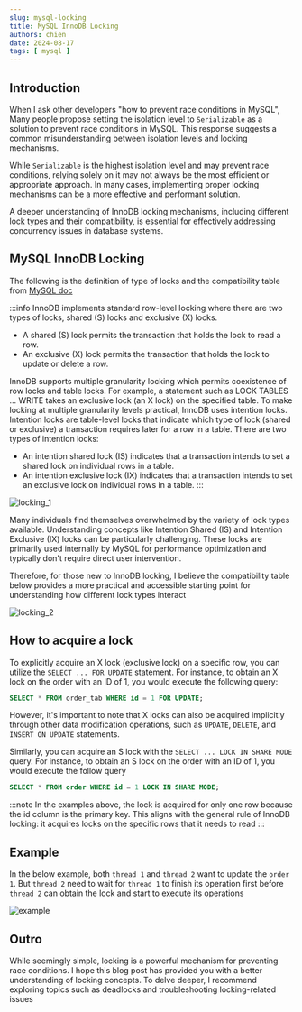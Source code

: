 ```yaml
---
slug: mysql-locking
title: MySQL InnoDB Locking
authors: chien
date: 2024-08-17
tags: [ mysql ]
---
```


## Introduction

When I ask other developers "how to prevent race conditions in MySQL", Many
people propose setting the isolation level to `Serializable` as a solution to
prevent race conditions in MySQL. This response suggests a common
misunderstanding between isolation levels and locking mechanisms.

While `Serializable` is the highest isolation level and may prevent race
conditions, relying solely on it may not always be the most efficient or
appropriate approach. In many cases, implementing proper locking mechanisms can
be a more effective and performant solution.

A deeper understanding of InnoDB locking mechanisms, including different lock
types and their compatibility, is essential for effectively addressing
concurrency issues in database systems.


## MySQL InnoDB Locking

The following is the definition of type of locks and the compatibility table
from [MySQL doc](https://dev.mysql.com/doc/refman/8.4/en/innodb-locking.html)

:::info
InnoDB implements standard row-level locking where there are two types of locks,
shared (S) locks and exclusive (X) locks.

- A shared (S) lock permits the transaction that holds the lock to read a row.
- An exclusive (X) lock permits the transaction that holds the lock to update or
  delete a row.

InnoDB supports multiple granularity locking which permits coexistence of row
locks and table locks. For example, a statement such as LOCK TABLES ... WRITE
takes an exclusive lock (an X lock) on the specified table. To make locking at
multiple granularity levels practical, InnoDB uses intention locks. Intention
locks are table-level locks that indicate which type of lock (shared or
exclusive) a transaction requires later for a row in a table. There are two
types of intention locks:

- An intention shared lock (IS) indicates that a transaction intends to set a
  shared lock on individual rows in a table.
- An intention exclusive lock (IX) indicates that a transaction intends to set
  an exclusive lock on individual rows in a table.
:::

![locking_1](./locking_1.png)

Many individuals find themselves overwhelmed by the variety of lock types
available. Understanding concepts like Intention Shared (IS) and Intention
Exclusive (IX) locks can be particularly challenging. These locks are primarily
used internally by MySQL for performance optimization and typically don't
require direct user intervention.

Therefore, for those new to InnoDB locking, I believe the compatibility table
below provides a more practical and accessible starting point for understanding
how different lock types interact

![locking_2](./locking_2.png)

## How to acquire a lock

To explicitly acquire an X lock (exclusive lock) on a specific row, you can
utilize the `SELECT ... FOR UPDATE` statement. For instance, to obtain an X lock
on the order with an ID of 1, you would execute the following query:

```sql
SELECT * FROM order_tab WHERE id = 1 FOR UPDATE;
```

However, it's important to note that X locks can also be acquired implicitly
through other data modification operations, such as `UPDATE`, `DELETE`, and `INSERT
ON UPDATE` statements.

Similarly, you can acquire an S lock with the `SELECT ... LOCK IN SHARE MODE` query.
For instance, to obtain an S lock on the order with an ID of 1, you would execute the follow query

```sql
SELECT * FROM order WHERE id = 1 LOCK IN SHARE MODE;
```

:::note
In the examples above, the lock is acquired for only one row because the id
column is the primary key. This aligns with the general rule of InnoDB locking:
it acquires locks on the specific rows that it needs to read
:::

## Example

In the below example, both `thread 1` and `thread 2` want to update the `order
1`. But `thread 2` need to wait for `thread 1` to finish its operation first
before `thread 2` can obtain the lock and start to execute its operations

![example](./example.png)

## Outro

While seemingly simple, locking is a powerful mechanism for preventing race
conditions. I hope this blog post has provided you with a better understanding
of locking concepts. To delve deeper, I recommend exploring topics such as
deadlocks and troubleshooting locking-related issues
